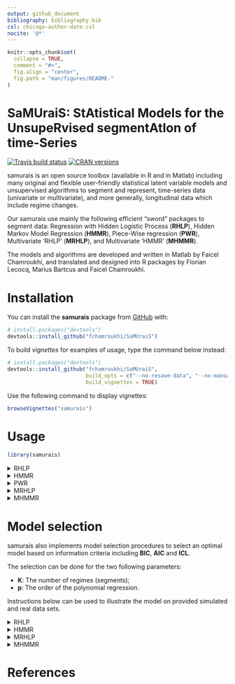 ```yaml
---
output: github_document
bibliography: bibliography.bib
csl: chicago-author-date.csl
nocite: '@*'
---
```


<!-- README.md is generated from README.Rmd. Please edit that file -->

```r
knitr::opts_chunk$set(
  collapse = TRUE,
  comment = "#>",
  fig.align = "center",
  fig.path = "man/figures/README-"
)
```

# **SaMUraiS**: **S**t**A**tistical **M**odels for the **U**nsupe**R**vised segment**A**t**I**on of time-**S**eries

<!-- badges: start -->
[![Travis build status](https://travis-ci.org/fchamroukhi/SaMUraiS.svg?branch=master)](https://travis-ci.org/fchamroukhi/SaMUraiS)
[![CRAN versions](https://www.r-pkg.org/badges/version/samurais)](https://cran.r-project.org/web/packages/samurais/index.html)
<!-- badges: end -->

samurais is an open source toolbox (available in R and in Matlab) including 
many original and flexible user-friendly statistical latent variable models 
and unsupervised algorithms to segment and represent, time-series data 
(univariate or multivariate), and more generally, longitudinal data which 
include regime changes.

Our samurais use mainly the following efficient "sword" packages to segment 
data: Regression with Hidden Logistic Process (**RHLP**), Hidden Markov Model
Regression (**HMMR**), Piece-Wise regression (**PWR**), Multivariate 'RHLP'
(**MRHLP**), and Multivariate 'HMMR' (**MHMMR**).

The models and algorithms are developed and written in Matlab by Faicel 
Chamroukhi, and translated and designed into R packages by Florian Lecocq, 
Marius Bartcus and Faicel Chamroukhi.

# Installation

You can install the **samurais** package from
[GitHub](https://github.com/fchamroukhi/SaMUraiS) with:

```r
# install.packages("devtools")
devtools::install_github("fchamroukhi/SaMUraiS")
```

To build *vignettes* for examples of usage, type the command below instead:

```r
# install.packages("devtools")
devtools::install_github("fchamroukhi/SaMUraiS", 
                         build_opts = c("--no-resave-data", "--no-manual"), 
                         build_vignettes = TRUE)
```

Use the following command to display vignettes:

```r
browseVignettes("samurais")
```

# Usage

```r
library(samurais)
```

<details>
  <summary>RHLP</summary>

```r
# Application to a toy data set
data("univtoydataset")

K <- 5 # Number of regimes (mixture components)
p <- 3 # Dimension of beta (order of the polynomial regressors)
q <- 1 # Dimension of w (order of the logistic regression: to be set to 1 for segmentation)
variance_type <- "heteroskedastic" # "heteroskedastic" or "homoskedastic" model

n_tries <- 1
max_iter = 1500
threshold <- 1e-6
verbose <- TRUE
verbose_IRLS <- FALSE

rhlp <- emRHLP(univtoydataset$x, univtoydataset$y, K, p, q, 
               variance_type, n_tries, max_iter, threshold, 
               verbose, verbose_IRLS)

rhlp$summary()

rhlp$plot()
```

```r
# Application to a real data set
data("univrealdataset")

K <- 5 # Number of regimes (mixture components)
p <- 3 # Dimension of beta (order of the polynomial regressors)
q <- 1 # Dimension of w (order of the logistic regression: to be set to 1 for segmentation)
variance_type <- "heteroskedastic" # "heteroskedastic" or "homoskedastic" model

n_tries <- 1
max_iter = 1500
threshold <- 1e-6
verbose <- FALSE
verbose_IRLS <- FALSE

rhlp <- emRHLP(univrealdataset$x, univrealdataset$y2, K, p, q, 
               variance_type, n_tries, max_iter, threshold, 
               verbose, verbose_IRLS)

rhlp$summary()

rhlp$plot()
```
</details>

<details>
  <summary>HMMR</summary>

```r
# Application to a toy data set
data("univtoydataset")

K <- 5 # Number of regimes (states)
p <- 3 # Dimension of beta (order of the polynomial regressors)
variance_type <- "heteroskedastic" # "heteroskedastic" or "homoskedastic" model

n_tries <- 1
max_iter <- 1500
threshold <- 1e-6
verbose <- TRUE

hmmr <- emHMMR(univtoydataset$x, univtoydataset$y, K, p, variance_type, 
               n_tries, max_iter, threshold, verbose)

hmmr$summary()

hmmr$plot(what = c("smoothed", "regressors", "loglikelihood"))
```


```r
# Application to a real data set
data("univrealdataset")

K <- 5 # Number of regimes (states)
p <- 3 # Dimension of beta (order of the polynomial regressors)
variance_type <- "heteroskedastic" # "heteroskedastic" or "homoskedastic" model

n_tries <- 1
max_iter <- 1500
threshold <- 1e-6
verbose <- TRUE

hmmr <- emHMMR(univrealdataset$x, univrealdataset$y2, K, p, variance_type, 
               n_tries, max_iter, threshold, verbose)

hmmr$summary()

hmmr$plot(what = c("smoothed", "regressors", "loglikelihood"))
```

</details>

<details>
  <summary>PWR</summary>

```r
# Application to a toy data set
data("univtoydataset")

K <- 5 # Number of segments
p <- 1 # Polynomial degree

pwr <- fitPWRFisher(univtoydataset$x, univtoydataset$y, K, p)

pwr$plot()
```


```r
# Application to a real data set
data("univrealdataset")

K <- 5 # Number of segments
p <- 3 # Polynomial degree

pwr <- fitPWRFisher(univrealdataset$x, univrealdataset$y2, K, p)

pwr$plot()
```

</details>

<details>
<summary>MRHLP</summary>

```r
# Application to a toy data set
data("multivtoydataset")

K <- 5 # Number of regimes (mixture components)
p <- 1 # Dimension of beta (order of the polynomial regressors)
q <- 1 # Dimension of w (order of the logistic regression: to be set to 1 for segmentation)
variance_type <- "heteroskedastic" # "heteroskedastic" or "homoskedastic" model

n_tries <- 1
max_iter <- 1500
threshold <- 1e-6
verbose <- TRUE
verbose_IRLS <- FALSE

mrhlp <- emMRHLP(multivtoydataset$x, multivtoydataset[,c("y1", "y2", "y3")], 
                 K, p, q, variance_type, n_tries, max_iter, threshold, verbose,
                 verbose_IRLS)

mrhlp$summary()

mrhlp$plot()
```

```r
# Application to a real data set (human activity recogntion data)
data("multivrealdataset")

K <- 5 # Number of regimes (mixture components)
p <- 3 # Dimension of beta (order of the polynomial regressors)
q <- 1 # Dimension of w (order of the logistic regression: to be set to 1 for segmentation)
variance_type <- "heteroskedastic" # "heteroskedastic" or "homoskedastic" model

n_tries <- 1
max_iter <- 1500
threshold <- 1e-6
verbose <- TRUE
verbose_IRLS <- FALSE

mrhlp <- emMRHLP(multivrealdataset$x, multivrealdataset[,c("y1", "y2", "y3")], 
                 K, p, q, variance_type, n_tries, max_iter, threshold, verbose,
                 verbose_IRLS)

mrhlp$summary()

mrhlp$plot()
```
</details>

<details>
  <summary>MHMMR</summary>

```r
# Application to a simulated data set
data("multivtoydataset")

K <- 5 # Number of regimes (states)
p <- 1 # Dimension of beta (order of the polynomial regressors)
variance_type <- "heteroskedastic" # "heteroskedastic" or "homoskedastic" model

n_tries <- 1
max_iter <- 1500
threshold <- 1e-6
verbose <- TRUE

mhmmr <- emMHMMR(multivtoydataset$x, multivtoydataset[, c("y1", "y2", "y3")],
                 K, p, variance_type, n_tries, max_iter, threshold, verbose)

mhmmr$summary()

mhmmr$plot(what = c("smoothed", "regressors", "loglikelihood"))
```

```r
# Application to a real data set (human activity recognition data)
data("multivrealdataset")

K <- 5 # Number of regimes (states)
p <- 3 # Dimension of beta (order of the polynomial regressors)
variance_type <- "heteroskedastic" # "heteroskedastic" or "homoskedastic" model

n_tries <- 1
max_iter <- 1500
threshold <- 1e-6
verbose <- TRUE

mhmmr <- emMHMMR(multivrealdataset$x, multivrealdataset[, c("y1", "y2", "y3")],
                 K, p, variance_type, n_tries, max_iter, threshold, verbose)

mhmmr$summary()

mhmmr$plot(what = c("smoothed", "regressors", "loglikelihood"))
```

</details>

# Model selection

samurais also implements model selection procedures to select an optimal model 
based on information criteria including **BIC**, **AIC** and **ICL**.

The selection can be done for the two following parameters:

 * **K**: The number of regimes (segments);
 * **p**: The order of the polynomial regression.

Instructions below can be used to illustrate the model on provided simulated 
and real data sets.

<details>
  <summary>RHLP</summary>

Let's select a RHLP model for the following time series:

```r
data("univtoydataset")
x = univtoydataset$x
y = univtoydataset$y

plot(x, y, type = "l", xlab = "x", ylab = "Y")
```

```r
selectedrhlp <- selectRHLP(X = x, Y = y, Kmin = 2, Kmax = 6, pmin = 0, pmax = 3)

selectedrhlp$plot(what = "estimatedsignal")
```

</details>

<details>
  <summary>HMMR</summary>

Let's select a HMMR model for the following time series:

```r
data("univtoydataset")
x = univtoydataset$x
y = univtoydataset$y

plot(x, y, type = "l", xlab = "x", ylab = "Y")
```

```r
selectedhmmr <- selectHMMR(X = x, Y = y, Kmin = 2, Kmax = 6, pmin = 0, pmax = 3)

selectedhmmr$plot(what = "smoothed")
```

</details>

<details>
<summary>MRHLP</summary>

Let's select a MRHLP model for the following multivariate time series:

<br />

```r
data("multivtoydataset")
x <- multivtoydataset$x
y <- multivtoydataset[, c("y1", "y2", "y3")]
matplot(x, y, type = "l", xlab = "x", ylab = "Y", lty = 1)
```

```r
selectedmrhlp <- selectMRHLP(X = x, Y = y, Kmin = 2, Kmax = 6, pmin = 0, pmax = 3)

selectedmrhlp$plot(what = "estimatedsignal")
```

</details>

<details>
  <summary>MHMMR</summary>

Let's select a MHMMR model for the following multivariate time series:

```r
data("multivtoydataset")
x <- multivtoydataset$x
y <- multivtoydataset[, c("y1", "y2", "y3")]
matplot(x, y, type = "l", xlab = "x", ylab = "Y", lty = 1)
```

```r
selectedmhmmr <- selectMHMMR(X = x, Y = y, Kmin = 2, Kmax = 6, pmin = 0, pmax = 3)

selectedmhmmr$plot(what = "smoothed")
```

</details>

# References
